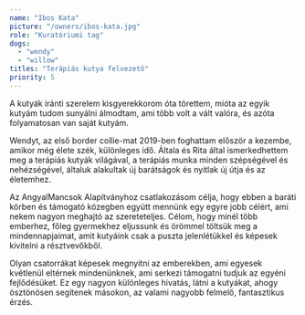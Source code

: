 ```yaml
---
name: "Ibos Kata"
picture: "/owners/ibos-kata.jpg"
role: "Kuratóriumi tag"
dogs:
  - "wendy"
  - "willow"
titles: "Terápiás kutya felvezető"
priority: 5
---
```


A kutyák iránti szerelem kisgyerekkorom óta törettem, mióta az egyik kutyám tudom sunyálni álmodtam, ami több volt a vált valóra, és azóta folyamatosan van saját kutyám.

Wendyt, az első border collie-mat 2019-ben foghattam először a kezembe, amikor még élete szék, különleges idő. Általa és Rita által ismerkedhettem meg a terápiás kutyák világával, a terápiás munka minden szépségével és nehézségével, általuk alakultak új barátságok és nyitlak új útja és az életemhez.

Az AngyalMancsok Alapítványhoz csatlakozásom célja, hogy ebben a baráti körben és támogató közegben együtt mennünk egy egyre jobb célért, ami nekem nagyon meghajtó az szereteteljes. Célom, hogy minél több emberhez, főleg gyermekhez eljussunk és örömmel töltsük meg a mindennapjaimat, amit kutyáink csak a puszta jelenlétükkel és képesek kivitelni a résztvevőkből.

Olyan csatorrákat képesek megnyitni az emberekben, ami egyesek kvétlenül eltérnek mindenünknek, ami serkezi támogatni tudjuk az egyéni fejlődésüket. Ez egy nagyon különleges hivatás, látni a kutyákat, ahogy ösztönösen segítenek másokon, az valami nagyobb felmelő, fantasztikus érzés.
